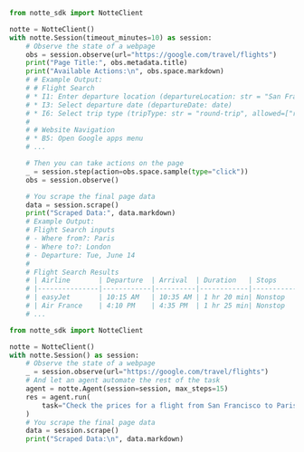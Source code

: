 <CodeGroup>

```python page_control.py
from notte_sdk import NotteClient

notte = NotteClient()
with notte.Session(timeout_minutes=10) as session:  
	# Observe the state of a webpage
	obs = session.observe(url="https://google.com/travel/flights")
	print("Page Title:", obs.metadata.title)
	print("Available Actions:\n", obs.space.markdown)
	# # Example Output:
	# # Flight Search
	# * I1: Enter departure location (departureLocation: str = "San Francisco")
	# * I3: Select departure date (departureDate: date)
	# * I6: Select trip type (tripType: str = "round-trip", allowed=["round-trip", "one-way", "multi-city"])
	# 
	# # Website Navigation
	# * B5: Open Google apps menu
	# ...

	# Then you can take actions on the page
	_ = session.step(action=obs.space.sample(type="click"))
	obs = session.observe()

	# You scrape the final page data
	data = session.scrape()
	print("Scraped Data:", data.markdown)
	# Example Output:
	# Flight Search inputs
	# - Where from?: Paris
	# - Where to?: London
	# - Departure: Tue, June 14
	# 
	# Flight Search Results
	# | Airline       | Departure  | Arrival  | Duration   | Stops     | Price |
	# |---------------|------------|----------|------------|-----------|-------|
	# | easyJet       | 10:15 AM   | 10:35 AM | 1 hr 20 min| Nonstop   | $62   |
	# | Air France    | 4:10 PM    | 4:35 PM  | 1 hr 25 min| Nonstop   | $120  |
    # ...
```

```python page_control_with_agent.py
from notte_sdk import NotteClient

notte = NotteClient()
with notte.Session() as session:  
    # Observe the state of a webpage
    _ = session.observe(url="https://google.com/travel/flights")
    # And let an agent automate the rest of the task
    agent = notte.Agent(session=session, max_steps=15)
    res = agent.run(
        task="Check the prices for a flight from San Francisco to Paris on 14th of November 2025",
    )
	# You scrape the final page data
    data = session.scrape()
    print("Scraped Data:\n", data.markdown)
```

</CodeGroup>


